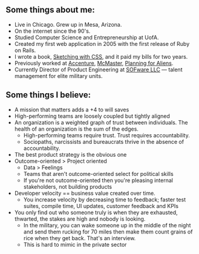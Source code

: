 
<HomeLink />

## Some things about me:

- Live in Chicago. Grew up in Mesa, Arizona.
- On the internet since the 90's.
- Studied Computer Science and Entrepreneurship at UofA.
- Created my first web application in 2005 with the first release of Ruby on Rails.
- I wrote a book, [Sketching with CSS](https://www.sketchingwithcss.com), and it paid my bills for two years.
- Previously worked at [Accenture](https://www.accenture.com), [McMaster](https://www.mcmaster.com), [Planning for Aliens](/).
- Currently Director of Product Engineering at [SOFware LLC](http://www.sofwarellc.com) &mdash; talent management for elite military units.

## Some things I believe:

- A mission that matters adds a +4 to will saves
- High-performing teams are loosely coupled but tightly aligned
- An organization is a weighted graph of trust between individuals. The health of an organization is the sum of the edges.
  - High-performing teams require trust. Trust requires accountability.
  - Sociopaths, narcissists and bureaucrats thrive in the absence of accountability.
- The best product strategy is the obvious one
- Outcome-oriented > Project oriented
  - Data > Feelings
  - Teams that aren't outcome-oriented select for political skills
  - If you're not outcome-oriented then you're pleasing internal stakeholders, not building products
- Developer velocity == business value created over time.
  - You increase velocity by decreasing time to feedback; faster test suites, compile time, UI updates, customer feedback and KPIs
- You only find out who someone truly is when they are exhausted, thwarted, the stakes are high and nobody is looking.
  - In the military, you can wake someone up in the middle of the night and send them rucking for 70 miles then make them count grains of rice when they get back. That's an interview.
  - This is hard to mimic in the private sector